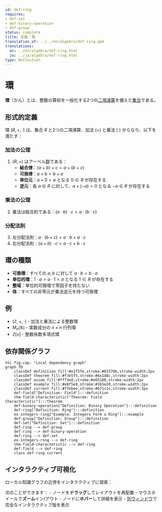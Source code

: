 ```yaml
---
id: def-ring
requires:
- def-set
- def-binary-operation
- def-group
status: complete
title: 定義：環
translation_of: ../../en/algebra/def-ring.qmd
translations:
  en: ../en/algebra/def-ring.html
  ja: ../ja/algebra/def-ring.html
type: Definition
---
```


# 環 {#def-ring}

**環**（かん）とは、整数の算術を一般化する2つの[二項演算](def-binary-operation.qmd)を備えた[集合](../logic-set-theory/def-set.qmd)である。

## 形式的定義

環 $(R, +, \cdot)$ は、集合 $R$ と2つの二項演算、加法 $(+)$ と乗法 $(\cdot)$ からなり、以下を満たす：

### 加法の公理
1. $(R, +)$ はアーベル[群](def-group.qmd)である：
   - **結合律**：$(a + b) + c = a + (b + c)$
   - **可換律**：$a + b = b + a$
   - **単位元**：$a + 0 = a$ となる $0 \in R$ が存在する
   - **逆元**：各 $a \in R$ に対して、$a + (-a) = 0$ となる $-a \in R$ が存在する

### 乗法の公理
2. 乗法は結合的である：$(a \cdot b) \cdot c = a \cdot (b \cdot c)$

### 分配法則
3. 左分配法則：$a \cdot (b + c) = a \cdot b + a \cdot c$
4. 右分配法則：$(a + b) \cdot c = a \cdot c + b \cdot c$

## 環の種類

- **可換環**：すべての $a, b$ に対して $a \cdot b = b \cdot a$
- **単位的環**：$1 \cdot a = a \cdot 1 = a$ となる $1 \in R$ が存在する
- **整域**：単位的可換環で零因子を持たない
- **体**：すべての非零元が乗法逆元を持つ可換環

## 例

- $(\mathbb{Z}, +, \cdot)$ - 加法と乗法による整数環
- $M_n(\mathbb{R})$ - 実数成分の $n \times n$ 行列環
- $\mathbb{Z}[x]$ - 整数係数多項式環

## 依存関係グラフ

```mermaid
%%| fig-cap: "Local dependency graph"
graph TD
    classDef definition fill:#e1f5fe,stroke:#01579b,stroke-width:2px
    classDef theorem fill:#f3e5f5,stroke:#4a148c,stroke-width:2px
    classDef axiom fill:#fff3e0,stroke:#e65100,stroke-width:2px
    classDef example fill:#e8f5e9,stroke:#1b5e20,stroke-width:2px
    classDef current fill:#ffebee,stroke:#b71c1c,stroke-width:3px
    def-field["Definition: Field"]:::definition
    thm-field-characteristic["Theorem: Field Characteristic"]:::theorem
    def-binary-operation["Definition: Binary Operation"]:::definition
    def-ring["Definition: Ring"]:::definition
    ex-integers-ring["Example: Integers Form a Ring"]:::example
    def-group["Definition: Group"]:::definition
    def-set["Definition: Set"]:::definition
    def-ring --> def-group
    def-ring --> def-binary-operation
    def-ring --> def-set
    ex-integers-ring --> def-ring
    thm-field-characteristic --> def-ring
    def-field --> def-ring
    class def-ring current
```

## インタラクティブ可視化

ローカル知識グラフの近傍をインタラクティブに探索：

::: {.graph-viz data-id="def-ring" data-width="700" data-height="500"}
:::

次のことができます：
- ノードを**ドラッグ**してレイアウトを再配置
- マウスホイールで**ズーム**イン/アウト
- ノードに**ホバー**して詳細を表示
- [別ウィンドウ](../../output/interactive/def-ring.html){target="_blank"}で完全なインタラクティブ版を表示
